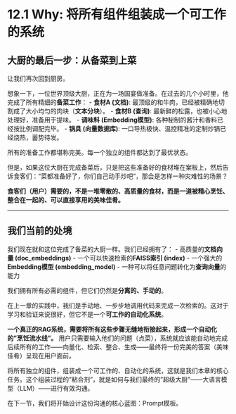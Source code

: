 # 12.1 Why: 将所有组件组装成一个可工作的系统

## 大厨的最后一步：从备菜到上菜

让我们再次回到厨房。

想象一下，一位世界顶级大厨，正在为一场国宴做准备。在过去的几个小时里，他完成了所有精细的**备菜工作**：
-   **食材A (文档)**: 最顶级的和牛肉，已经被精确地切割成了大小均匀的肉块（**文本分块**）。
-   **食材B (查询)**: 最新鲜的松露，也被小心地处理好，准备用于提味。
-   **调味料 (Embedding模型)**: 各种秘制的酱汁和香料已经按比例调配完毕。
-   **锅具 (向量数据库)**: 一口导热极快、温控精准的定制炒锅已经烧热，蓄势待发。

所有的准备工作都堪称完美。每一个独立的组件都达到了最优状态。

但是，如果这位大厨在完成备菜后，只是把这些准备好的食材堆在案板上，然后告诉食客们："菜都准备好了，你们自己动手炒吧"，那会是怎样一种灾难性的场景？

**食客们（用户）需要的，不是一堆零散的、高质量的食材，而是一道被精心烹饪、整合在一起的、可以直接享用的美味佳肴。**

---

## 我们当前的处境

我们现在就和这位完成了备菜的大厨一样。我们已经拥有了：
-   高质量的**文档向量 (doc_embeddings)**
-   一个可以快速检索的**FAISS索引 (index)**
-   一个强大的**Embedding模型 (embedding_model)**
-   一种可以将任意问题转化为**查询向量**的能力

我们拥有所有必需的组件，但它们仍然是**分离的、手动的**。

在上一章的实践中，我们是手动地、一步步地调用代码来完成一次检索的。这对于学习和验证来说很好，但它不是一个**可工作的自动化系统**。

**一个真正的RAG系统，需要将所有这些步骤无缝地衔接起来，形成一个自动化的"烹饪流水线"。** 用户只需要输入他们的问题（点菜），系统就应该能自动地完成后续所有的工作——向量化、检索、整合、生成——最终将一份完美的答案（美味佳肴）呈现在用户面前。

将所有独立的组件，组装成一个可工作的、自动化的系统，这就是我们本章的核心任务。这个组装过程的"粘合剂"，就是如何与我们最终的"超级大厨"——大语言模型（LLM）——进行有效沟通。

在下一节，我们将开始设计这份沟通的核心蓝图：Prompt模板。 